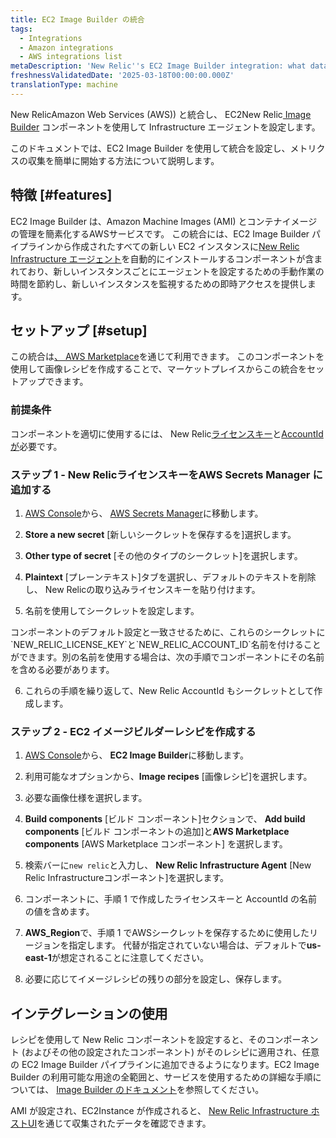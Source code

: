 ```yaml
---
title: EC2 Image Builder の統合
tags:
  - Integrations
  - Amazon integrations
  - AWS integrations list
metaDescription: 'New Relic''s EC2 Image Builder integration: what data it reports and how to enable it.'
freshnessValidatedDate: '2025-03-18T00:00:00.000Z'
translationType: machine
---
```


New RelicAmazon Web Services (AWS)) と統合し、 EC2New Relic[ Image Builder](https://aws.amazon.com/image-builder/) コンポーネントを使用して Infrastructure エージェントを設定します。

このドキュメントでは、EC2 Image Builder を使用して統合を設定し、メトリクスの収集を簡単に開始する方法について説明します。

## 特徴 [#features]

EC2 Image Builder は、Amazon Machine Images (AMI) とコンテナイメージの管理を簡素化するAWSサービスです。 この統合には、EC2 Image Builder パイプラインから作成されたすべての新しい EC2 インスタンスに[New Relic Infrastructure エージェント](https://docs.newrelic.com/docs/infrastructure/introduction-infra-monitoring/)を自動的にインストールするコンポーネントが含まれており、新しいインスタンスごとにエージェントを設定するための手動作業の時間を節約し、新しいインスタンスを監視するための即時アクセスを提供します。

## セットアップ [#setup]

この統合は[、 AWS Marketplace](https://aws.amazon.com/marketplace/pp/prodview-7l3xgom3n4v7q?sr=0-7&ref_=beagle&applicationId=AWS-Marketplace-Console)を通じて利用できます。 このコンポーネントを使用して画像レシピを作成することで、マーケットプレイスからこの統合をセットアップできます。

### 前提条件

コンポーネントを適切に使用するには、 New Relic[ライセンスキー](/docs/apis/intro-apis/new-relic-api-keys/#overview-keys)と[AccountId が](/docs/accounts-partnerships/accounts/account-setup/account-id)必要です。

### ステップ 1 - New RelicライセンスキーをAWS Secrets Manager に追加する

1. [AWS Console](console.aws.amazon.com)から、 [AWS Secrets Manager](https://aws.amazon.com/secrets-manager/)に移動します。

2. **Store a new secret** \[新しいシークレットを保存するを]選択します。

3. **Other type of secret** \[その他のタイプのシークレット]を選択します。

4. **Plaintext** \[プレーンテキスト]タブを選択し、デフォルトのテキストを削除し、 New Relicの取り込みライセンスキーを貼り付けます。

5. 名前を使用してシークレットを設定します。

<Callout variant="tip">
  コンポーネントのデフォルト設定と一致させるために、これらのシークレットに`NEW_RELIC_LICENSE_KEY`と`NEW_RELIC_ACCOUNT_ID`名前を付けることができます。別の名前を使用する場合は、次の手順でコンポーネントにその名前を含める必要があります。
</Callout>

6. これらの手順を繰り返して、New Relic AccountId もシークレットとして作成します。

### ステップ 2 - EC2 イメージビルダーレシピを作成する

1. [AWS Console](console.aws.amazon.com)から、 **EC2 Image Builder**に移動します。

2. 利用可能なオプションから、**Image recipes** \[画像レシピ]を選択します。

3. 必要な画像仕様を選択します。

4. **Build components** \[ビルド コンポーネント]セクションで、 **Add build components** \[ビルド コンポーネントの追加]と**AWS Marketplace components** \[AWS Marketplace コンポーネント] を選択します。

5. 検索バーに`new relic`と入力し、 **New Relic Infrastructure Agent** \[New Relic Infrastructureコンポーネント]を選択します。

6. コンポーネントに、手順 1 で作成したライセンスキーと AccountId の名前の値を含めます。

7. **AWS\_Region**で、手順 1 でAWSシークレットを保存するために使用したリージョンを指定します。 代替が指定されていない場合は、デフォルトで**us-east-1**が想定されることに注意してください。

8. 必要に応じてイメージレシピの残りの部分を設定し、保存します。

## インテグレーションの使用

レシピを使用して New Relic コンポーネントを設定すると、そのコンポーネント (およびその他の設定されたコンポーネント) がそのレシピに適用され、任意の EC2 Image Builder パイプラインに追加できるようになります。EC2 Image Builder の利用可能な用途の全範囲と、サービスを使用するための詳細な手順については、 [Image Builder のドキュメント](https://docs.aws.amazon.com/imagebuilder/latest/userguide/what-is-image-builder.html)を参照してください。

AMI が設定され、EC2Instance が作成されると、 [New Relic Infrastructure ホストUI](https://docs.newrelic.com/docs/infrastructure/infrastructure-data/infrastructure-ui-pages/infra-hosts-ui-page/)を通じて収集されたデータを確認できます。